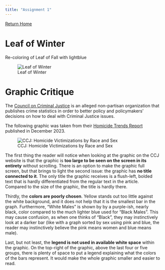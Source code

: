 ---
title: "Assignment 1"
---

[Return Home](index.qmd)

# Leaf of Winter

Re-coloring of Leaf of Fall with lightblue

![Leaf of Winter](\images\Leaf of Winter.png)

# Graphic Critique

The [Council on Criminal Justice](https://counciloncj.org/) is an alleged non-partisan organization that publishes crime statistics in order to better policy and policymakers' decisions on how to deal with Criminal Justice issues.

The following graphic was taken from their [Homicide Trends Report](https://counciloncj.org/homicide-trends-report/) published in December 2023.

![CCJ: Homicide Victimizations by Race and Sex](\images\Graphic Critique.png)

The first thing the reader will notice when looking at the graphic on the CCJ website is that the graphic is **too large to be seen on the screen in its entirety** without scrolling. There is an option to make the graphic full screen, but that brings to light the second issue: the graphic has **no title connected to it**. The only title the graphic receives is a flush-left, bolded text that is hardly differentiated from the regular text in the article. Compared to the size of the graphic, the title is hardly there.

Thirdly, the **colors are poorly chosen**. Yellow stands out too little against the white background, and it does not help that it is the smallest bar in the graph. Furthermore, "White Males" is shown by by a purple-ish, nearly black, color compared to the much lighter blue used for "Black Males". This may cause confusion, as when one thinks of "Black", they may instinctively look at a darker bar (like with a graph sorted by sex using pink and blue, the reader may instinctively believe the pink means women and blue means male).

Last, but not least, the **legend is not used in available white space** within the graphic. On the top-right of the graphic, above the last four or five groups, there is plenty of space to put a legend explaining what the colors of the bars represent. It would make the whole graphic smaller and easier to read.
